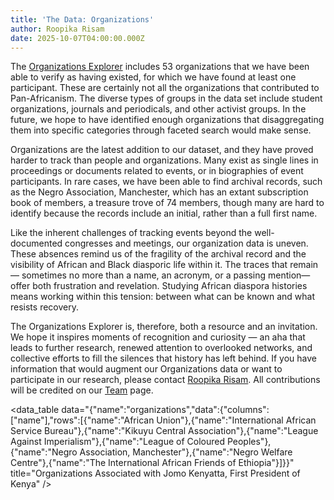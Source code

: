 ```yaml
---
title: 'The Data: Organizations'
author: Roopika Risam
date: 2025-10-07T04:00:00.000Z
---
```


The [Organizations Explorer](https://www.panafricandata.org/en/search/organizations/) includes 53 organizations that we have been able to verify as having existed, for which we have found at least one participant. These are certainly not all the organizations that contributed to Pan-Africanism. The diverse types of groups in the data set include student organizations, journals and periodicals, and other activist groups. In the future, we hope to have identified enough organizations that disaggregating them into specific categories through faceted search would make sense. 

Organizations are the latest addition to our dataset, and they have proved harder to track than people and organizations. Many exist as single lines in proceedings or documents related to events, or in biographies of event participants. In rare cases, we have been able to find archival records, such as the Negro Association, Manchester, which has an extant subscription book of members, a treasure trove of 74 members, though many are hard to identify because the records include an initial, rather than a full first name.

Like the inherent challenges of tracking events beyond the well-documented congresses and meetings, our organization data is uneven. These absences remind us of the fragility of the archival record and the visibility of African and Black diasporic life within it. The traces that remain — sometimes no more than a name, an acronym, or a passing mention—offer both frustration and revelation. Studying African diaspora histories means working within this tension: between what can be known and what resists recovery.

The Organizations Explorer is, therefore, both a resource and an invitation. We hope it inspires moments of recognition and curiosity — an aha that leads to further research, renewed attention to overlooked networks, and collective efforts to fill the silences that history has left behind. If you have information that would augment our Organizations data or want to participate in our research, please contact [Roopika Risam](mailto\:roopika.risam@dartmouth.edu). All contributions will be credited on our [Team](https://www.panafricandata.org/en/pages/PADP-Team/) page.

<data_table data="{&#x22;name&#x22;:&#x22;organizations&#x22;,&#x22;data&#x22;:{&#x22;columns&#x22;:[&#x22;name&#x22;],&#x22;rows&#x22;:[{&#x22;name&#x22;:&#x22;African Union&#x22;},{&#x22;name&#x22;:&#x22;International African Service Bureau&#x22;},{&#x22;name&#x22;:&#x22;Kikuyu Central Association&#x22;},{&#x22;name&#x22;:&#x22;League Against Imperialism&#x22;},{&#x22;name&#x22;:&#x22;League of Coloured Peoples&#x22;},{&#x22;name&#x22;:&#x22;Negro Association, Manchester&#x22;},{&#x22;name&#x22;:&#x22;Negro Welfare Centre&#x22;},{&#x22;name&#x22;:&#x22;The International African Friends of Ethiopia&#x22;}]}}" title="Organizations Associated with Jomo Kenyatta, First President of Kenya" />
